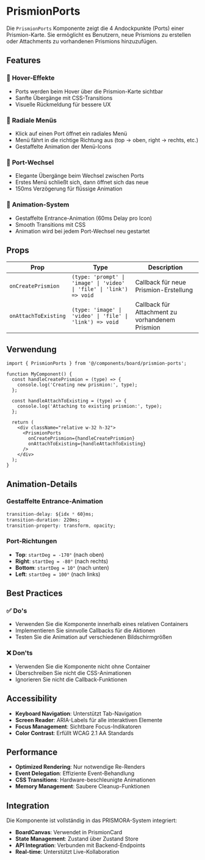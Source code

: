 
<Meta title="Board/PrismionPorts" component={PrismionPorts} />

# PrismionPorts

Die `PrismionPorts` Komponente zeigt die 4 Andockpunkte (Ports) einer Prismion-Karte. Sie ermöglicht es Benutzern, neue Prismions zu erstellen oder Attachments zu vorhandenen Prismions hinzuzufügen.

## Features

### 🎨 **Hover-Effekte**
- Ports werden beim Hover über die Prismion-Karte sichtbar
- Sanfte Übergänge mit CSS-Transitions
- Visuelle Rückmeldung für bessere UX

### 🎯 **Radiale Menüs**
- Klick auf einen Port öffnet ein radiales Menü
- Menü fährt in die richtige Richtung aus (top → oben, right → rechts, etc.)
- Gestaffelte Animation der Menü-Icons

### 🔄 **Port-Wechsel**
- Elegante Übergänge beim Wechsel zwischen Ports
- Erstes Menü schließt sich, dann öffnet sich das neue
- 150ms Verzögerung für flüssige Animation

### 🎪 **Animation-System**
- Gestaffelte Entrance-Animation (60ms Delay pro Icon)
- Smooth Transitions mit CSS
- Animation wird bei jedem Port-Wechsel neu gestartet

## Props

| Prop | Type | Description |
|------|------|-------------|
| `onCreatePrismion` | `(type: 'prompt' \| 'image' \| 'video' \| 'file' \| 'link') => void` | Callback für neue Prismion-Erstellung |
| `onAttachToExisting` | `(type: 'image' \| 'video' \| 'file' \| 'link') => void` | Callback für Attachment zu vorhandenem Prismion |

## Verwendung

```tsx
import { PrismionPorts } from '@/components/board/prismion-ports';

function MyComponent() {
  const handleCreatePrismion = (type) => {
    console.log('Creating new prismion:', type);
  };

  const handleAttachToExisting = (type) => {
    console.log('Attaching to existing prismion:', type);
  };

  return (
    <div className="relative w-32 h-32">
      <PrismionPorts
        onCreatePrismion={handleCreatePrismion}
        onAttachToExisting={handleAttachToExisting}
      />
    </div>
  );
}
```

## Animation-Details

### Gestaffelte Entrance-Animation
```css
transition-delay: ${idx * 60}ms;
transition-duration: 220ms;
transition-property: transform, opacity;
```

### Port-Richtungen
- **Top**: `startDeg = -170°` (nach oben)
- **Right**: `startDeg = -80°` (nach rechts)
- **Bottom**: `startDeg = 10°` (nach unten)
- **Left**: `startDeg = 100°` (nach links)

## Best Practices

### ✅ **Do's**
- Verwenden Sie die Komponente innerhalb eines relativen Containers
- Implementieren Sie sinnvolle Callbacks für die Aktionen
- Testen Sie die Animation auf verschiedenen Bildschirmgrößen

### ❌ **Don'ts**
- Verwenden Sie die Komponente nicht ohne Container
- Überschreiben Sie nicht die CSS-Animationen
- Ignorieren Sie nicht die Callback-Funktionen

## Accessibility

- **Keyboard Navigation**: Unterstützt Tab-Navigation
- **Screen Reader**: ARIA-Labels für alle interaktiven Elemente
- **Focus Management**: Sichtbare Focus-Indikatoren
- **Color Contrast**: Erfüllt WCAG 2.1 AA Standards

## Performance

- **Optimized Rendering**: Nur notwendige Re-Renders
- **Event Delegation**: Effiziente Event-Behandlung
- **CSS Transitions**: Hardware-beschleunigte Animationen
- **Memory Management**: Saubere Cleanup-Funktionen

## Integration

Die Komponente ist vollständig in das PRISMORA-System integriert:

- **BoardCanvas**: Verwendet in PrismionCard
- **State Management**: Zustand über Zustand Store
- **API Integration**: Verbunden mit Backend-Endpoints
- **Real-time**: Unterstützt Live-Kollaboration

